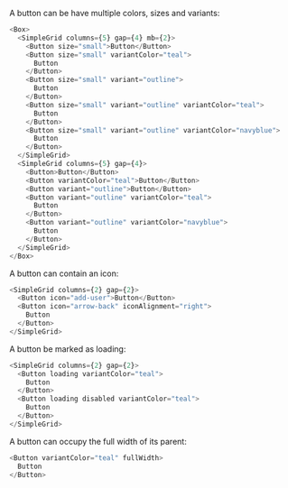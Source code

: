 A button can be have multiple colors, sizes and variants:

```typescript jsx
<Box>
  <SimpleGrid columns={5} gap={4} mb={2}>
    <Button size="small">Button</Button>
    <Button size="small" variantColor="teal">
      Button
    </Button>
    <Button size="small" variant="outline">
      Button
    </Button>
    <Button size="small" variant="outline" variantColor="teal">
      Button
    </Button>
    <Button size="small" variant="outline" variantColor="navyblue">
      Button
    </Button>
  </SimpleGrid>
  <SimpleGrid columns={5} gap={4}>
    <Button>Button</Button>
    <Button variantColor="teal">Button</Button>
    <Button variant="outline">Button</Button>
    <Button variant="outline" variantColor="teal">
      Button
    </Button>
    <Button variant="outline" variantColor="navyblue">
      Button
    </Button>
  </SimpleGrid>
</Box>
```

A button can contain an icon:

```typescript jsx
<SimpleGrid columns={2} gap={2}>
  <Button icon="add-user">Button</Button>
  <Button icon="arrow-back" iconAlignment="right">
    Button
  </Button>
</SimpleGrid>
```

A button be marked as loading:

```typescript jsx
<SimpleGrid columns={2} gap={2}>
  <Button loading variantColor="teal">
    Button
  </Button>
  <Button loading disabled variantColor="teal">
    Button
  </Button>
</SimpleGrid>
```

A button can occupy the full width of its parent:

```typescript jsx
<Button variantColor="teal" fullWidth>
  Button
</Button>
```
